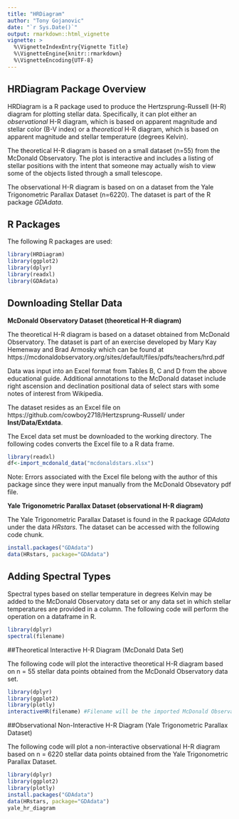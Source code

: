 ```yaml
---
title: "HRDiagram"
author: "Tony Gojanovic"
date: "`r Sys.Date()`"
output: rmarkdown::html_vignette
vignette: >
  %\VignetteIndexEntry{Vignette Title}
  %\VignetteEngine{knitr::rmarkdown}
  %\VignetteEncoding{UTF-8}
---
```


## HRDiagram Package Overview

HRDiagram is a R package used to produce the Hertzsprung-Russell (H-R) diagram for plotting stellar data.  Specifically, it can plot either an *observational* H-R diagram, which is based on apparent magnitude and stellar color (B-V index) or a *theoretical* H-R diagram, which is based on apparent magnitude and stellar temperature (degrees Kelvin).

The theoretical H-R diagram is based on a small dataset (n=55) from the McDonald Observatory.  The plot is interactive and includes a listing of stellar positions with the intent that someone may actually wish to view some of the objects listed through a small telescope.

The observational H-R diagram is based on on a dataset from the Yale Trigonometric Parallax Dataset (n=6220).  The dataset is part of the R package *GDAdata*.

## R Packages

The following R packages are used:

```r
library(HRDiagram)
library(ggplot2)
library(dplyr)
library(readxl)
library(GDAdata)

```

## Downloading Stellar Data

**McDonald Observatory Dataset (theoretical H-R diagram)**

The theoretical H-R diagram is based on a dataset obtained from McDonald Observatory.  The dataset is part of an exercise developed by Mary Kay Hemenway and Brad Armosky which can be found at https://mcdonaldobservatory.org/sites/default/files/pdfs/teachers/hrd.pdf

Data was input into an Excel format from Tables B, C and D from the above educational guide. Additional annotations to the McDonald dataset include right ascension and declination positional data of select stars with some notes of interest from Wikipedia.  

The dataset resides as an Excel file on https://github.com/cowboy2718/Hertzsprung-Russell/ under **Inst/Data/Extdata**.

The Excel data set must be downloaded to the working directory.  The following codes converts the Excel file to a R data frame.

```r
library(readxl)
df<-import_mcdonald_data("mcdonaldstars.xlsx")
```

Note: Errors associated with the Excel file belong with the author of this package since they were input manually from the McDonald Obsevatory pdf file.

**Yale Trigonometric Parallax Dataset (observational H-R diagram)**

The Yale Trigonometric Parallax Dataset is found in the R package *GDAdata* under the data *HRstars*.  The dataset can be accessed with the following code chunk.

```r
install.packages("GDAdata")
data(HRstars, package="GDAdata")
```

## Adding Spectral Types

Spectral types based on stellar temperature in degrees Kelvin may be added to the McDonald Observatory data set or any data set in which stellar temperatures are provided in a column.  The following code will perform the operation on a dataframe in R.

```r
library(dplyr)
spectral(filename)
```

##Theoretical Interactive H-R Diagram (McDonald Data Set)

The following code will plot the interactive theoretical H-R diagram based on n = 55 stellar data points obtained from the McDonald Observatory data set.

```r
library(dplyr)
library(ggplot2)
library(plotly)
interactiveHR(filename) #Filename will be the imported McDonald Observatory dataset
```

##Observational Non-Interactive H-R Diagram (Yale Trigonometric Parallax Dataset)

The following code will plot a non-interactive observational H-R diagram based on n = 6220 stellar data points obtained from the Yale Trigonometric Parallax Dataset.

```r
library(dplyr)
library(ggplot2)
library(plotly)
install.packages("GDAdata")
data(HRstars, package="GDAdata")
yale_hr_diagram
```

